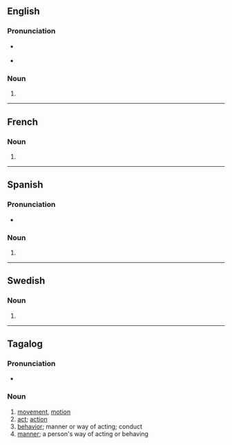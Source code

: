 {{also|Kilos|kilo's}}

==English==

===Pronunciation===
* {{a|RP}} {{IPA|/ˈkiːləʊz/|lang=en}}
* {{a|GenAm}} {{IPA|/ˈkiloʊz/|lang=en}}

===Noun===
{{head|en|noun plural form}}

# {{plural of|kilo|lang=en}}

----

==French==

===Noun===
{{head|fr|noun plural form|g=m}}

# {{plural of|kilo|lang=fr}}

----

==Spanish==

===Pronunciation===
* {{es-IPA}}

===Noun===
{{head|es|noun form|g=m-p}}

# {{plural of|kilo|lang=es}}

----

==Swedish==

===Noun===
{{head|sv|noun form}}

# {{sv-noun-form-indef-gen|kilo}}

----

==Tagalog==

===Pronunciation===
* {{IPA|/ˈkilos/|lang=tl}}

===Noun===
{{head|tl|noun}}

# [[movement]], [[motion]]
# [[act]]; [[action]]
# [[behavior]]; manner or way of acting; conduct
# [[manner]]; a person's way of acting or behaving